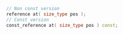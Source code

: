 ```cpp
// Non const version
reference at( size_type pos );
// Const version
const_reference at( size_type pos ) const;
```

